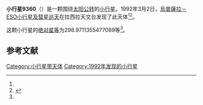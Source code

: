 {{Infobox planet
| bgcolour = #FFFFC0
| name = 9360
| symbol = 
| image = 
| caption = 
| discovery = yes
| discovery_ref = 
| discoverer = [[烏普薩拉－ESO小行星及彗星巡天|烏普薩拉－ESO小行星及彗星巡天]]
| discovery_site = [[拉西拉天文台|拉西拉天文台]] 
| discovered = 1992年3月2日
| designations = yes
| mp_name = 
| named_after = 
| alt_names = 1992 EV13/ 1994 PN10 / 1995 WG4
| mp_category = [[主带小行星|主带小行星]]
| orbit_ref = <ref name="a">[http://ssd.jpl.nasa.gov/sbdb.cgi?sstr=9360 9360] {{Wayback|url=http://ssd.jpl.nasa.gov/sbdb.cgi?sstr=9360 |date=20210824205159 }}，小行星數據庫瀏覽器（JPL Small-Body Database Browser）－[[美国国家航空航天局|美国国家航空航天局]]喷气推进实验室</ref>
| epoch = 2456400.5 (2013年4月18日更新)
| aphelion = {{convert|3.05956835240177|AU|km|3|abbr=on|lk=out}}
| perihelion = {{convert|2.886105635475905|AU|km|3|abbr=on}}
| semimajor = {{convert|2.972836993938838|AU|km|3|abbr=on}}
| eccentricity = 0.02917461
| period = 1872.212204 [[日|日]]<br />5.13[[儒略年|儒略年]]
| avg_speed = 
| inclination = .981659140732835
| asc_node = 226.0991411612544
| mean_anomaly = 
| arg_peri = 298.9711355477089
| satellites = 
| physical_characteristics = yes
| dimensions = 
| mass = 
| density = 
| surface_grav = 
| escape_velocity = 
| sidereal_day = 
| axial_tilt = 
| pole_ecliptic_lat = 
| pole_ecliptic_lon = 
| albedo = 
| temperatures= 
| temp_name1 = 
| mean_temp_1 = 
| max_temp_1 = 
| temp_name2 = 
| max_temp_2 = 
| spectral_type = 
| abs_magnitude = 298.9711355477089
}}

'''小行星9360'''（{{lang-en|9360}}）是一颗围绕[[太阳|太阳]][[公转|公转]]的[[小行星|小行星]]。1992年3月2日，[[烏普薩拉－ESO小行星及彗星巡天|烏普薩拉－ESO小行星及彗星巡天]]在拉西拉天文台发现了此天体<ref name="a" /><ref>{{cite news|title=小行星列表|url=http://cfa-www.harvard.edu/iau/lists/NumberedMPs.txt|accessdate=2013-07-08|newspaper=哈佛大学|archive-date=2008-05-17|archive-url=https://web.archive.org/web/20080517010638/http://cfa-www.harvard.edu/iau/lists/NumberedMPs.txt|dead-url=no}}</ref>。

这颗小行星的[[绝对星等|绝对星等]]为298.9711355477089等<ref name="a" />。

==参考文献==
{{reflist}}
{{Minor Planet Number|[[小行星9359|小行星9359]]|[[小行星9361|小行星9361]]}}

{{小天体}}

[[Category:小行星带天体|Category:小行星带天体]]
[[Category:1992年发现的小行星|Category:1992年发现的小行星]]

{{asteroid-stub}}